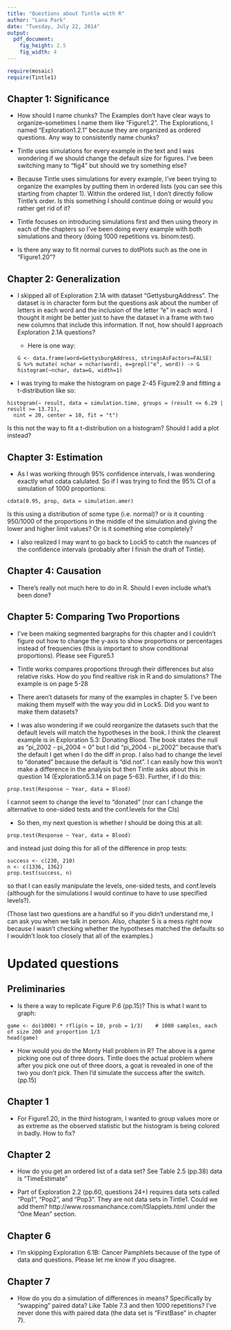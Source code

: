 ```yaml
---
title: "Questions about Tintle with R"
author: "Lana Park"
date: "Tuesday, July 22, 2014"
output:
  pdf_document:
    fig_height: 2.5
    fig_width: 4
---
```


```r
require(mosaic)
require(Tintle1)
```
## Chapter 1: Significance

- How should I name chunks? The Examples don't have clear ways to organize--sometimes I name them like "Figure1.2". The Explorations, I named "Exploration1.2.1" because they are organized as ordered questions. Any way to consistently name chunks?

- Tintle uses simulations for every example in the text and I was wondering if we should change the default size for figures. I've been switching many to "fig4" but should we try something else?

- Because Tintle uses simulations for every example, I've been trying to organize the examples by putting them in ordered lists (you can see this starting from chapter 1). Within the ordered list, I don't directly follow Tintle's order. Is this something I should continue doing or would you rather get rid of it?

- Tintle focuses on introducing simulations first and then using theory in each of the chapters so I've been doing every example with both simulations and theory (doing 1000 repetitions vs. binom.test).

- Is there any way to fit normal curves to dotPlots such as the one in "Figure1.20"?

## Chapter 2: Generalization

- I skipped all of Exploration 2.1A with dataset "GettysburgAddress". The dataset is in character form but the questions ask about the number of letters in each word and the inclusion of the letter "e" in each word. I thought it might be better just to have the dataset in a frame with two new columns that include this information. If not, how should I approach Exploration 2.1A questions?

  * Here is one way:
```
G <- data.frame(word=GettysburgAddress, stringsAsFactors=FALSE)
G %>% mutate( nchar = nchar(word), e=grepl("e", word)) -> G
histogram(~nchar, data=G, width=1)
```

- I was trying to make the histogram on page 2-45 Figure2.9 and fitting a t-distribution like so:
```
histogram(~ result, data = simulation.time, groups = (result <= 6.29 | result >= 13.71),
  nint = 20, center = 10, fit = "t")
```
Is this not the way to fit a t-distribution on a histogram? Should I add a plot instead?

## Chapter 3: Estimation

- As I was working through 95% confidence intervals, I was wondering exactly what cdata calulated. So if I was trying to find the 95% CI of a simulation of 1000 proportions:
```
cdata(0.95, prop, data = simulation.amer)
```
Is this using a distribution of some type (i.e. normal)? or is it counting 950/1000 of the proportions in the middle of the simulation and giving the lower and higher limit values? Or is it something else completely?

- I also realized I may want to go back to Lock5 to catch the nuances of the confidence intervals (probably after I finish the draft of Tintle).

## Chapter 4: Causation

- There's really not much here to do in R. Should I even include what's been done?

## Chapter 5: Comparing Two Proportions

- I've been making segmented bargraphs for this chapter and I couldn't figure out how to change the y-axis to show proportions or percentages instead of frequencies (this is important to show conditional proportions). Please see Figure5.1

- Tintle works compares proportions through their differences but also relative risks. How do you find realtive risk in R and do simulations? The example is on page 5-28

- There aren't datasets for many of the examples in chapter 5. I've been making them myself with the way you did in Lock5. Did you want to make them datasets?

- I was also wondering if we could reorganize the datasets such that the default levels will match the hypotheses in the book. I think the clearest example is in Exploration 5.3: Donating Blood. The book states the null as "pi_2002 - pi_2004 = 0" but I did "pi_2004 - pi_2002" because that's the default I get when I do the diff in prop. I also had to change the level to "donated" because the default is "did.not". I can easily how this won't make a difference in the analysis but then Tintle asks about this in question 14 (Exploration5.3.14 on page 5-63).
Further, if I do this:
```
prop.test(Response ~ Year, data = Blood)
```
I cannot seem to change the level to "donated" (nor can I change the alternative to one-sided tests and the conf.levels for the CIs)

- So then, my next question is whether I should be doing this at all:
```
prop.test(Response ~ Year, data = Blood)
```
and instead just doing this for all of the difference in prop tests:
```
success <- c(230, 210)
n <- c(1336, 1362)
prop.test(success, n)
```
so that I can easily manipulate the levels, one-sided tests, and conf.levels (although for the simulations I would continue to have to use specified levels?).


(Those last two questions are a handful so if you didn't understand me, I can ask you when we talk in person. Also, chapter 5 is a mess right now because I wasn't checking whether the hypotheses matched the defaults so I wouldn't look too closely that all of the examples.)

# Updated questions

## Preliminaries

- Is there a way to replicate Figure P.6 (pp.15)? This is what I want to graph:
```
game <- do(1000) * rflip(n = 10, prob = 1/3)    # 1000 samples, each of size 200 and proportion 1/3
head(game)
```

- How would you do the Monty Hall problem in R? The above is a game picking one out of three doors. Tintle does the actual problem where after you pick one out of three doors, a goat is revealed in one of the two you don't pick. Then I'd simulate the success after the switch. (pp.15)

## Chapter 1

- For Figure1.20, in the third histogram, I wanted to group values more or as extreme as the observed statistic but the histogram is being colored in badly. How to fix?

## Chapter 2

- How do you get an ordered list of a data set? See Table 2.5 (pp.38) data is "TimeEstimate"

- Part of Exploration 2.2 (pp.60, questions 24+) requires data sets called "Pop1", "Pop2", and "Pop3". They are not data sets in Tintle1. Could we add them? http://www.rossmanchance.com/ISIapplets.html under the "One Mean" section.

## Chapter 6

- I'm skipping Exploration 6.1B: Cancer Pamphlets because of the type of data and questions. Please let me know if you disagree.

## Chapter 7

- How do you do a simulation of differences in means? Specifically by "swapping" paired data? Like Table 7.3 and then 1000 repetitions? I've never done this with paired data (the data set is "FirstBase" in chapter 7). 